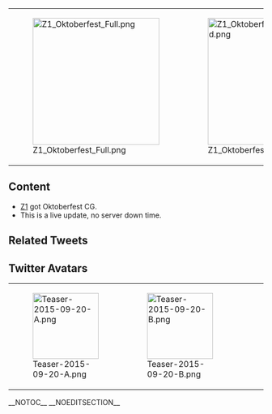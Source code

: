{| class="wikitable"
|-
| style="width:250px;" |[[File:Z1 Oktoberfest Full.png|250px]]
| style="width:250px;" |[[File:Z1 Oktoberfest Full Damaged.png|250px]]
|}

==Content==
* [[Z1]] got Oktoberfest CG.
* This is a live update, no server down time.


==Related Tweets==
{{MultiTweet
|MultiTweetID = preUpdate
|color = #ace
|title = Pre Update

|link01 = https://twitter.com/KanColle_STAFF/status/645051809787068416
|EN01 = O'zapft is! Autumn is the season when food and beer is really delicious! In Germany the "Oktoberfest" is held from mid-September throughout October. Preceding the maintenance next weekend, a shipgirl that was born in Germany is going to receive an autumn outfit tomorrow evening. Look forward to it! 
|JP01 = O'zapft is!
秋は食べ物、そしてビールも本当に美味しい季節！本場ドイツでは九月中旬から十月にかけて「オクトーバーフェスト」が開催されます。来週末のメンテに先駆けて、鎮守府でもドイツ生まれの艦娘が1隻、明日夕方から季節限定の秋の装いとなる予定です。お楽しみに！
|TL01 = [[User:Admiral Mikado|Admiral Mikado]] & [[User:Dechidechi|TL Nazi Dechidechi]]

|link02 = 
|EN02 = 
|JP02 = 
|TL02 = [xxxxxxxxx xxxxxx]

|link03 = 
|EN03 = 
|JP03 = 
|TL03 = [xxxxxxxxx xxxxxx]
}}

==Twitter Avatars==
{| class="wikitable"
|-
| style="width:130px;" |[[File:Teaser-2015-09-20-A.png|130px]]
| style="width:130px;" |[[File:Teaser-2015-09-20-B.png|130px]]
| style="width:130px;" |
| style="width:130px;" |
|}
__NOTOC__ __NOEDITSECTION__<ac_metadata title="Live update: 20th September 2015" notify_everyone="1442627796" related_topics="Recent Updates"> </ac_metadata>